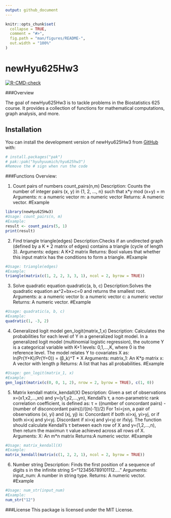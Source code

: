 ```yaml
---
output: github_document
---
```


<!-- README.md is generated from README.Rmd. Please edit that file -->

```r
knitr::opts_chunk$set(
  collapse = TRUE,
  comment = "#>",
  fig.path = "man/figures/README-",
  out.width = "100%"
)
```

# newHyu625Hw3

<!-- badges: start -->
[![R-CMD-check](https://github.com/hyuhyuumich/hyu625hw3/actions/workflows/R-CMD-check.yaml/badge.svg)](https://github.com/hyuhyuumich/hyu625hw3/actions/workflows/R-CMD-check.yaml)
<!-- badges: end -->

###Overview

The goal of newHyu625Hw3 is to tackle problems in the Biostatistics 625 course. It provides a collection of functions for mathematical computations, graph analysis, and more.

## Installation

You can install the development version of newHyu625Hw3 from [GitHub](https://github.com/) with:

```r
# install.packages("pak")
# pak::pak("hyuhyuumich/hyu625hw3")
#Remove the # sign when run the code 
```

###Functions Overview:

1. Count pairs of numbers
count_pairs(n,m)
Description: Counts the number of integer pairs (x, y) in {1, 2, ..., n} such that x*y mod (x+y) = m
Arguments:
n: a numeric vector 
m: a numeric vector
Returns: A numeric vector.
#Example
```r
library(newHyu625Hw3)
#Usage: count_pairs(n, m)
#Example:
result <- count_pairs(5, 1)
print(result)
```

2. Find triangle
triangle(edges)
Description:Checks if an undirected graph (defined by a K * 2 matrix of edges) contains a triangle (cycle of length 3).
Arguments:
edges: A K*2 matrix
Returns: Bool values that whether this input matrix has the conditions to form a triangle.
#Example
```r
#Usage: triangle(edges)
#Example:
triangle(matrix(c(1, 2, 2, 3, 3, 1), ncol = 2, byrow = TRUE))
```


3. Solve quadratic equation
quadratic(a, b, c)
Description:Solves the quadratic equation ax^2+bx+c=0 and returns the smallest root.
Arguments: 
a: a numeric vector 
b: a numeric vector 
c: a numeric vector 
Returns: A numeric vector.
#Example
```r
#Usage: quadratic(a, b, c)
#Example:
quadratic(1, -3, 2)
```

4. Generalized logit model
gen_logit(matrix_1,x)
Description: Calculates the probabilities for each level of Y in a generalized logit model. In a generalized logit model (multinomial logistic regression), the outcome Y is a categorical variable with K+1 levels: 0,1,...,K, where 0 is the reference level. The model relates Y to covariates X as: 
ln(Pr(Y+K)/Pr(Y=0)) = (β_k)^T * X
Arguments: 
matrix_1: An K*p matrix
x: A vector with length p 
Returns: A list that has all probabilities.
#Example
```r
#Usage: gen_logit(matrix_1, x)
#Example:
gen_logit(matrix(c(0, 0, 1, 2), nrow = 2, byrow = TRUE), c(1, 0))
```

5. Matrix kendall
matrix_kendall(X)
Description: Given a set of observations x=(x1,x2,...,xn) and y=(y1,y2,...,yn), Kendall's τ, a non-parametric rank correlation coefficient, is defined as:
τ = ((number of concordant pairs) - (number of disconcordant pairs))/((n(-1))/2)
For 1≤i<j≤n, a pair of observations (xi, yi) and (xj, yj) is:
Concordant if both xi>xj, yi>yj, or if both xi<xj and yi<yj.
Discordant if xi>xj and yi<yj or ifxi<xj and yi>yj.
The function should calculate Kendall's τ between each row of X and y=(1,2,...,n), then return the maximun τ value achieved across all rows of X.
Arguments:
X: An m*n matrix 
Returns:A numeric vector.
#Example
```r
#Usage: matrix_kendall(X)
#Example:
matrix_kendall(matrix(c(1, 2, 2, 1), ncol = 2, byrow = TRUE))
```

6. Number string
Description: Finds the first position of a sequence of digits s in the infinite string S="123456789101112...."
Arguments:
input_num: A number in string type.
Returns: A numeric vector.
#Example
```r
#Usage: num_str(input_num)
#Example:
num_str("12")
```

###License
This package is licensed under the MIT License.


